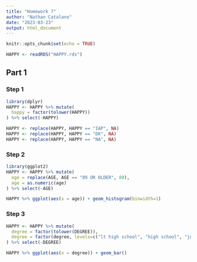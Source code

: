 ```yaml
---
title: "Homework 7"
author: "Nathan Catalano"
date: "2023-03-23"
output: html_document
---
```


```r
knitr::opts_chunk$set(echo = TRUE)
```

```r
HAPPY <- readRDS("HAPPY.rds")
```

## Part 1 

### Step 1

```r
library(dplyr)
HAPPY <- HAPPY %>% mutate(
  happy = factor(tolower(HAPPY))
) %>% select(-HAPPY)
```

```r
HAPPY <- replace(HAPPY, HAPPY == "IAP", NA)
HAPPY <- replace(HAPPY, HAPPY == "DK", NA)
HAPPY <- replace(HAPPY, HAPPY == "NA", NA)
```

### Step 2

```r
library(ggplot2)
HAPPY <- HAPPY %>% mutate(
  age = replace(AGE, AGE == "89 OR OLDER", 89),
  age = as.numeric(age)
) %>% select(-AGE)

HAPPY %>% ggplot(aes(x = age)) + geom_histogram(binwidth=1)
```

### Step 3

```r
HAPPY <- HAPPY %>% mutate(
  degree = factor(tolower(DEGREE)),
  degree = factor(degree, levels=c("lt high school", "high school", "junior college", "bachelor", "graduate school"))
) %>% select(-DEGREE)

HAPPY %>% ggplot(aes(x = degree)) + geom_bar()
```

```r

```

